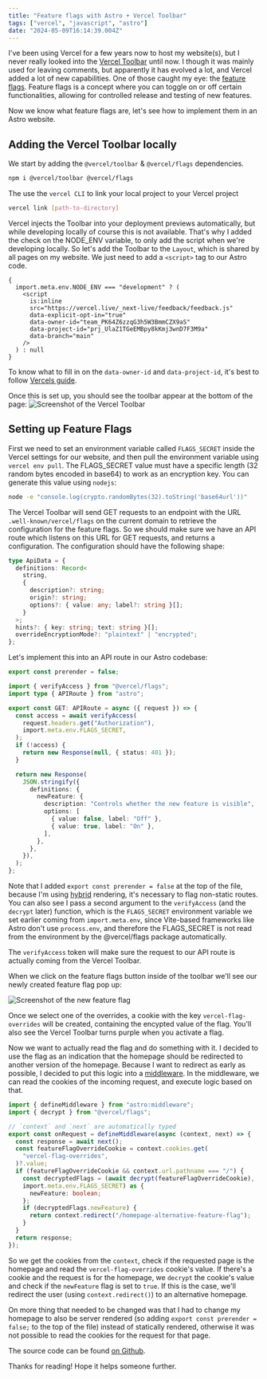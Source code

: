 ```yaml
---
title: "Feature flags with Astro + Vercel Toolbar"
tags: ["vercel", "javascript", "astro"]
date: "2024-05-09T16:14:39.004Z"
---
```



I've been using Vercel for a few years now to host my website(s), but I never really looked into the [Vercel Toolbar](https://vercel.com/docs/workflow-collaboration/vercel-toolbar) until now.
I though it was mainly used for leaving comments, but apparently it has evolved a lot, and Vercel added a lot of new capabilities.
One of those caught my eye: the [feature flags](https://vercel.com/docs/workflow-collaboration/feature-flags).
Feature flags is a concept where you can toggle on or off certain functionalities, allowing for controlled release and testing of new features.

Now we know what feature flags are, let's see how to implement them in an Astro website.

## Adding the Vercel Toolbar locally

We start by adding the `@vercel/toolbar` & `@vercel/flags` dependencies.

```bash title="terminal"
npm i @vercel/toolbar @vercel/flags
```

The use the `vercel CLI` to link your local project to your Vercel project

```bash title="terminal"
vercel link [path-to-directory]
```

Vercel injects the Toolbar into your deployment previews automatically, but while developing locally of course this is not available.
That's why I added the check on the NODE_ENV variable, to only add the script when we're developing locally.
So let's add the Toolbar to the `Layout`, which is shared by all pages on my website.
We just need to add a `<script>` tag to our Astro code.

```astro title="src/layouts/Layout.astro"
{
  import.meta.env.NODE_ENV === "development" ? (
    <script
      is:inline
      src="https://vercel.live/_next-live/feedback/feedback.js"
      data-explicit-opt-in="true"
      data-owner-id="team_PK64Z6zzqG3h5W3BmmCZX9aS"
      data-project-id="prj_UlaZ1TGeEMBpy8kKmj3wnD7F3M9a"
      data-branch="main"
    />
  ) : null
}
```

To know what to fill in on the `data-owner-id` and `data-project-id`, it's best to follow [Vercels guide](https://vercel.com/docs/workflow-collaboration/vercel-toolbar/in-production-and-localhost/add-to-localhost).

Once this is set up, you should see the toolbar appear at the bottom of the page:
![Screenshot of the Vercel Toolbar](../../assets/screenshot-toolbar.png)

## Setting up Feature Flags

First we need to set an environment variable called `FLAGS_SECRET` inside the Vercel settings for our website, and then pull the environment variable using `vercel env pull`.
The FLAGS_SECRET value must have a specific length (32 random bytes encoded in base64) to work as an encryption key.
You can generate this value using `nodejs`:

```bash title="terminal"
node -e "console.log(crypto.randomBytes(32).toString('base64url'))"
```

The Vercel Toolbar will send GET requests to an endpoint with the URL `.well-known/vercel/flags` on the current domain to retrieve the configuration for the feature flags.
So we should make sure we have an API route which listens on this URL for GET requests, and returns a configuration.
The configuration should have the following shape:

```ts
type ApiData = {
  definitions: Record<
    string,
    {
      description?: string;
      origin?: string;
      options?: { value: any; label?: string }[];
    }
  >;
  hints?: { key: string; text: string }[];
  overrideEncryptionMode?: "plaintext" | "encrypted";
};
```

Let's implement this into an API route in our Astro codebase:

```ts title="src/pages/.well-known/vercel/flags/index.ts"
export const prerender = false;

import { verifyAccess } from "@vercel/flags";
import type { APIRoute } from "astro";

export const GET: APIRoute = async ({ request }) => {
  const access = await verifyAccess(
    request.headers.get("Authorization"),
    import.meta.env.FLAGS_SECRET,
  );
  if (!access) {
    return new Response(null, { status: 401 });
  }

  return new Response(
    JSON.stringify({
      definitions: {
        newFeature: {
          description: "Controls whether the new feature is visible",
          options: [
            { value: false, label: "Off" },
            { value: true, label: "On" },
          ],
        },
      },
    }),
  );
};
```

Note that I added `export const prerender = false` at the top of the file, because I'm using [hybrid](https://docs.astro.build/en/guides/server-side-rendering/#configure-server-or-hybrid) rendering, it's necessary to flag non-static routes.
You can also see I pass a second argument to the `verifyAccess` (and the `decrypt` later) function, which is the `FLAGS_SECRET` environment variable we set earlier coming from `import.meta.env`, since Vite-based frameworks like Astro don't use `process.env`, and therefore the FLAGS_SECRET is not read from the environment by the @vercel/flags package automatically.

The `verifyAccess` token will make sure the request to our API route is actually coming from the Vercel Toolbar.

When we click on the feature flags button inside of the toolbar we'll see our newly created feature flag pop up:

<Image src={featureFlag} alt="Screenshot of the new feature flag" width={600} />

Once we select one of the overrides, a cookie with the key `vercel-flag-overrides` will be created, containing the encypted value of the flag.
You'll also see the Vercel Toolbar turns purple when you activate a flag.

Now we want to actually read the flag and do something with it.
I decided to use the flag as an indication that the homepage should be redirected to another version of the homepage.
Because I want to redirect as early as possible, I decided to put this logic into a [middleware](https://docs.astro.build/en/guides/middleware/).
In the middleware, we can read the cookies of the incoming request, and execute logic based on that.

```ts title="src/middleware.ts"
import { defineMiddleware } from "astro:middleware";
import { decrypt } from "@vercel/flags";

// `context` and `next` are automatically typed
export const onRequest = defineMiddleware(async (context, next) => {
  const response = await next();
  const featureFlagOverrideCookie = context.cookies.get(
    "vercel-flag-overrides",
  )?.value;
  if (featureFlagOverrideCookie && context.url.pathname === "/") {
    const decryptedFlags = (await decrypt(featureFlagOverrideCookie),
    import.meta.env.FLAGS_SECRET) as {
      newFeature: boolean;
    };
    if (decryptedFlags.newFeature) {
      return context.redirect("/homepage-alternative-feature-flag");
    }
  }
  return response;
});
```

So we get the cookies from the `context`, check if the requested page is the homepage and read the `vercel-flag-overrides` cookie's value.
If there's a cookie and the request is for the homepage, we `decrypt` the cookie's value and check if the `newFeature` flag is set to `true`.
If this is the case, we'll redirect the user (using `context.redirect()`) to an alternative homepage.

On more thing that needed to be changed was that I had to change my homepage to also be server rendered (so adding `export const prerender = false;` to the top of the file) instead of statically rendered, otherwise it was not possible to read the cookies for the request for that page.

The source code can be found [on Github](https://github.com/thomasledoux1/website-thomas-astro/tree/feature-flags-vercel-toolbar).

Thanks for reading! Hope it helps someone further.
